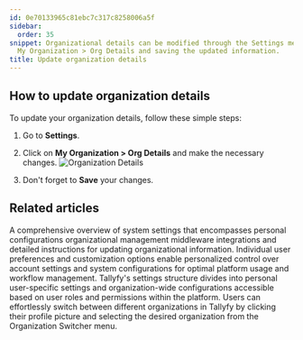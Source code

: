 ```yaml
---
id: 0e70133965c81ebc7c317c8258006a5f
sidebar:
  order: 35
snippet: Organizational details can be modified through the Settings menu by accessing
  My Organization > Org Details and saving the updated information.
title: Update organization details
---
```


## How to update organization details

To update your organization details, follow these simple steps:

1. Go to **Settings**.

2. Click on **My Organization > Org Details** and make the necessary changes.
   ![Organization Details](https://screenshots.tallyfy.com/tallyfy%2Fpro%2Fdesktop-light-change-org-details.png)

3. Don't forget to **Save** your changes.


## Related articles
<CardGrid>
<LinkTitleCard header="<b>Settings > Organization settings</b>" href="/products/pro/settings/org-settings/" > A comprehensive overview of system settings that encompasses personal configurations organizational management middleware integrations and detailed instructions for updating organizational information. </LinkTitleCard>
<LinkTitleCard header="<b>Settings > Personal settings</b>" href="/products/pro/settings/personal-settings/" > Individual user preferences and customization options enable personalized control over account settings and system configurations for optimal platform usage and workflow management. </LinkTitleCard>
<LinkTitleCard header="<b>Pro > Settings</b>" href="/products/pro/settings/" > Tallyfy's settings structure divides into personal user-specific settings and organization-wide configurations accessible based on user roles and permissions within the platform. </LinkTitleCard>
<LinkTitleCard header="<b>Personal Settings > Switch Between Organizations</b>" href="/products/pro/settings/personal-settings/how-can-i-switch-between-organizations-in-tallyfy/" > Users can effortlessly switch between different organizations in Tallyfy by clicking their profile picture and selecting the desired organization from the Organization Switcher menu. </LinkTitleCard>
</CardGrid>